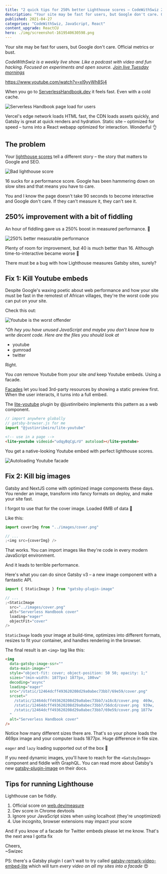 ```yaml
---
title: "2 quick tips for 250% better Lighthouse scores – CodeWithSwiz 28"
description: "Your site may be fast for users, but Google don't care. Official metrics or bust."
published: 2021-04-27
categories: "CodeWithSwiz, JavaScript, React"
content_upgrade: ReactCU
hero: ./img/screenshot-1619540630598.png
---
```


Your site may be fast for users, but Google don't care. Official metrics or bust.

_CodeWithSwiz is a weekly live show. Like a podcast with video and fun hacking. Focused on experiments and open source. [Join live Tuesday mornings](https://youtube.com/swizecteller)_

https://www.youtube.com/watch?v=xl9yyWh8Sj4

When you go to [ServerlessHandbook.dev](https://serverlesshandbook.dev) it feels fast. Even with a cold cache.

![Serverless Handbook page load for users](./img/Serverless-Handbook-page-load-for-users772ai3.gif)

Vercel's edge network loads HTML fast, the CDN loads assets quickly, and Gatsby is great at quick renders and hydration. Static site – optimized for speed – turns into a React webapp optimized for interaction. Wonderful 👌

## The problem

Your [lighthouse scores](https://web.dev/measure/) tell a different story – the story that matters to Google and SEO.

![Bad lighthouse score](./img/Bad-lighthouse-scoree59631.png)

16 sucks for a performance score. Google has been hammering down on slow sites and that means you have to care.

You and I know the page doesn't take 90 seconds to become interactive and Google don't care. If they can't measure it, they can't see it.

## 250% improvement with a bit of fiddling

An hour of fiddling gave us a 250% boost in measured performance. 🤘

![250% better measurable performance](./img/250percent-better-measurable-performance828968.png)

Plenty of room for improvement, but 40 is much better than 16. Although time-to-interactive became worse 🤨

There must be a bug with how Lighthouse measures Gatsby sites, surely?

## Fix 1: Kill Youtube embeds

Despite Google's waxing poetic about web performance and how your site must be fast in the remotest of African villages, they're the worst code you can put on your site.

Check this out:

![Youtube is the worst offender](./img/Youtube-is-the-worst-offenderj53fic.png)

_"Oh hey you have unused JavaScript and maybe you don't know how to write decent code. Here are the files you should look at_

- youtube
- gumroad
- twitter

Right.

You _can_ remove Youtube from your site _and_ keep Youtube embeds. Using a facade.

[Facades](https://web.dev/third-party-facades/) let you load 3rd-party resources by showing a static preview first. When the user interacts, it turns into a full embed.

The [lite-youtube](https://github.com/justinribeiro/lite-youtube) plugin by @justinribeiro implements this pattern as a web component.

```javascript
// import anywhere globally
// gatsby-browser.js for me
import "@justinribeiro/lite-youtube"
```

```html
<!-- use in a page -->
<lite-youtube videoid="udqyBqCgLrU" autoload></lite-youtube>
```

You get a native-looking Youtube embed with perfect lighthouse scores.

![Autoloading Youtube facade](./img/Autoloading-Youtube-facade66553a.gif)

## Fix 2: Kill big images

Gatsby and NextJS come with optimized image components these days. You render an image, transform into fancy formats on deploy, and make your site fast.

I forgot to use that for the cover image. Loaded 6MB of data 💩

Like this:

```javascript
import coverImg from "../images/cover.png"

// ...
;<img src={coverImg} />
```

That works. You can import images like they're code in every modern JavaScript environment.

And it leads to terrible performance.

Here's what you can do since Gatsby v3 – a new image component with a fantastic API.

```javascript
import { StaticImage } from "gatsby-plugin-image"

// ...
;<StaticImage
  src="../images/cover.png"
  alt="Serverless Handbook cover"
  loading="eager"
  objectFit="cover"
/>
```

`StaticImage` loads your image at build-time, optimizes into different formats, resizes to fit your container, and handles rendering in the browser.

The final result is an `<img>` tag like this:

```html
<img
  data-gatsby-image-ssr=""
  data-main-image=""
  style="object-fit: cover; object-position: 50 50; opacity: 1;"
  sizes="(min-width: 1877px) 1877px, 100vw"
  decoding="async"
  loading="eager"
  src="/static/12464dcff493620208d29a0abec73bb7/69e59/cover.png"
  srcset="
    /static/12464dcff493620208d29a0abec73bb7/a16c8/cover.png  469w,
    /static/12464dcff493620208d29a0abec73bb7/56dcd/cover.png  939w,
    /static/12464dcff493620208d29a0abec73bb7/69e59/cover.png 1877w
  "
  alt="Serverless Handbook cover"
/>
```

Notice how many different sizes there are. That's so your phone loads the 469px image and your computer loads 1877px. Huge difference in file size.

`eager` and `lazy` loading supported out of the box 🤘

If you need dynamic images, you'll have to reach for the `<GatsbyImage>` component and fiddle with GraphQL. You can read more about Gatsby's new [gatsby-plugin-image](https://www.gatsbyjs.com/docs/reference/built-in-components/gatsby-plugin-image) on their docs.

## Tips for running Lighthouse

Lighthouse can be fiddly.

1.  Official score on [web.dev/measure](https://web.dev/measure)
2.  Dev score in Chrome devtools
3.  Ignore your JavaScript sizes when using localhost (they're unoptimized)
4.  Use incognito, browser extensions may impact your score

And if you know of a facade for Twitter embeds please let me know. That's the next area I gotta fix

Cheers,<br/>
~Swizec

PS: there's a Gatsby plugin I can't wait to try called [gatsby-remark-video-embed-lite](https://www.gatsbyjs.com/plugins/gatsby-remark-embed-video-lite/) which will turn _every video on all my sites into a facade_ 😍
